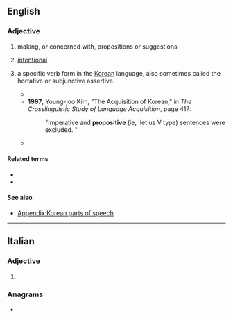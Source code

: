 ==English==

===Adjective===
{{en-adj|-}}

# making, or concerned with, propositions or suggestions
# {{lb|en|medicine|of a movement}} [[intentional]]
# {{lb|en|linguistics|Korean language}} a specific verb form in the [[Korean]] language, also sometimes called the hortative or subjunctive assertive.
#* {{quote-book|en|year=1950|author=Sang Soon Yun|title=Introduction to Spoken Korean|page=250|passage="This auxiliary verb ma-l- occurs only in the imperative, '''propositive''' and gerund forms."}}
#* '''1997''', Young-joo Kim, "The Acquisition of Korean," in ''The Crosslinguistic Study of Language Acquisition'', page 417:
#*: "Imperative and '''propositive''' (ie, 'let us V type) sentences were excluded. "
#* {{quote-book|en|year=2000|author=Iksop Lee and Samuel Robert Ramsey|title=The Korean Language|page=101|passage="First, adjectives are distinguished from verbs in that they do not have imperative or '''propositive''' forms."}}

====Related terms====
* {{l|en|proposition}}
* {{l|en|propositional}}

====See also====
* [[Appendix:Korean parts of speech]]

----

==Italian==

===Adjective===
{{head|it|adjective form}}

# {{inflection of|it|propositivo||f|p}}

===Anagrams===
* {{l|it|prepositivo}}